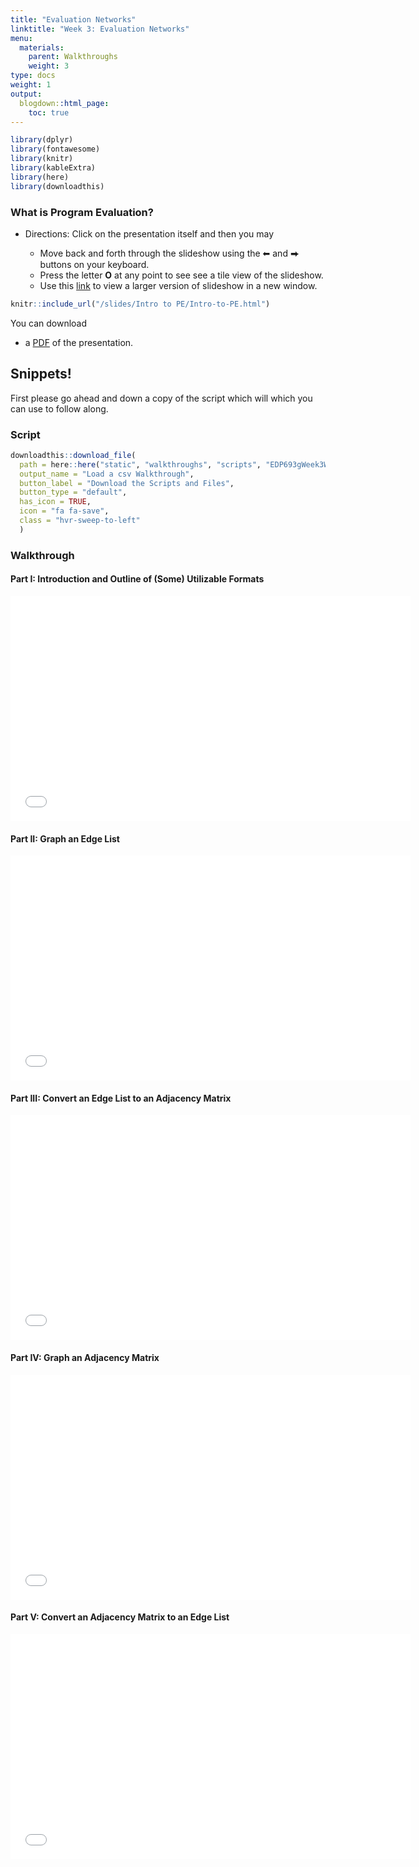 ```yaml
---
title: "Evaluation Networks"
linktitle: "Week 3: Evaluation Networks"
menu:
  materials:
    parent: Walkthroughs
    weight: 3
type: docs
weight: 1
output:
  blogdown::html_page:
    toc: true
---
```


```r
library(dplyr)
library(fontawesome)
library(knitr)
library(kableExtra)
library(here)
library(downloadthis)
```

<style>
.hvr-sweep-to-left {
  display: inline-block;
  vertical-align: middle;
  -webkit-transform: perspective(1px) translateZ(0);
  transform: perspective(1px) translateZ(0);
  box-shadow: 0 0 1px rgba(0, 0, 0, 0);
  position: relative;
  -webkit-transition-property: color;
  transition-property: color;
  -webkit-transition-duration: 0.25s;
  transition-duration: 0.25s;
}

.hvr-sweep-to-left:before {
  content: "";
  position: absolute;
  z-index: -1;
  top: 0;
  left: 0;
  right: 0;
  bottom: 0;
  background: #175676;
  -webkit-transform: scaleX(0);
  transform: scaleX(0);
  -webkit-transform-origin: 100% 50%;
  transform-origin: 100% 50%;
  -webkit-transition-property: transform;
  transition-property: transform;
  -webkit-transition-duration: 0.3s;
  transition-duration: 0.3s;
  -webkit-transition-timing-function: ease-out;
  transition-timing-function: ease-out;
}

.hvr-sweep-to-left:hover, .hvr-sweep-to-left:focus, .hvr-sweep-to-left:active {
  color: white;
}

.hvr-sweep-to-left:hover:before, .hvr-sweep-to-left:focus:before, .hvr-sweep-to-left:active:before {
  -webkit-transform: scaleX(1);
  transform: scaleX(1);
}
</style>

### What is Program Evaluation?

- Directions: Click on the presentation itself and then you may

  + Move back and forth through the slideshow using the ⬅ and ⮕ buttons on your keyboard.
  + Press the letter **O** at any point to see see a tile view of the slideshow.
  + Use this [link](/slides/Intro to PE/Intro-to-PE.html){target="_blank"} to view a larger version of slideshow in a new window.

```r
knitr::include_url("/slides/Intro to PE/Intro-to-PE.html")
```

You can download 

- a [PDF](/slides//Intro to PE/Intro-to-PE.pdf){target="_blank"} of the presentation.

## Snippets!
First please go ahead and down a copy of the script which will which you can use to follow along.

### Script

```r
downloadthis::download_file(
  path = here::here("static", "walkthroughs", "scripts", "EDP693gWeek3Walkthrough.zip"),
  output_name = "Load a csv Walkthrough",
  button_label = "Download the Scripts and Files",
  button_type = "default",
  has_icon = TRUE,
  icon = "fa fa-save",
  class = "hvr-sweep-to-left"
  )
```

### Walkthrough

#### Part I: Introduction and Outline of (Some) Utilizable Formats
<center>
<iframe class="smart-player-embed-container-iframe" id="embeddedSmartPlayerInstance" src="/walkthroughs/videos/loadacsv/1intro/media/index_player.html?embedIFrameId=embeddedSmartPlayerInstance" width="640" height="360" frameborder="0" scrolling="no"  frameborder="0" webkitAllowFullScreen mozallowfullscreen allowFullScreen></iframe>
</center>

#### Part II: Graph an Edge List
<center>
<iframe class="smart-player-embed-container-iframe" id="embeddedSmartPlayerInstance" src="/walkthroughs/videos/loadacsv/2edgelist/media/index_player.html?embedIFrameId=embeddedSmartPlayerInstance" width="640" height="360" frameborder="0" scrolling="no"  frameborder="0" webkitAllowFullScreen mozallowfullscreen allowFullScreen></iframe>
</center>

#### Part III: Convert an Edge List to an Adjacency Matrix
<center>
<iframe class="smart-player-embed-container-iframe" id="embeddedSmartPlayerInstance" src="/walkthroughs/videos/loadacsv/3convertto/media/index_player.html?embedIFrameId=embeddedSmartPlayerInstance" width="640" height="360" frameborder="0" scrolling="no"  frameborder="0" webkitAllowFullScreen mozallowfullscreen allowFullScreen></iframe>
</center>

#### Part IV: Graph an Adjacency Matrix
<center>
<iframe class="smart-player-embed-container-iframe" id="embeddedSmartPlayerInstance" src="/walkthroughs/videos/loadacsv/4adjacency/media/index_player.html?embedIFrameId=embeddedSmartPlayerInstance" width="640" height="360" frameborder="0" scrolling="no"  frameborder="0" webkitAllowFullScreen mozallowfullscreen allowFullScreen></iframe>
</center>

#### Part V: Convert an Adjacency Matrix to an Edge List
<center>
<iframe class="smart-player-embed-container-iframe" id="embeddedSmartPlayerInstance" src="/walkthroughs/videos/loadacsv/5convertfrom/media/index_player.html?embedIFrameId=embeddedSmartPlayerInstance" width="640" height="360" frameborder="0" scrolling="no"  frameborder="0" webkitAllowFullScreen mozallowfullscreen allowFullScreen></iframe>
</center>
